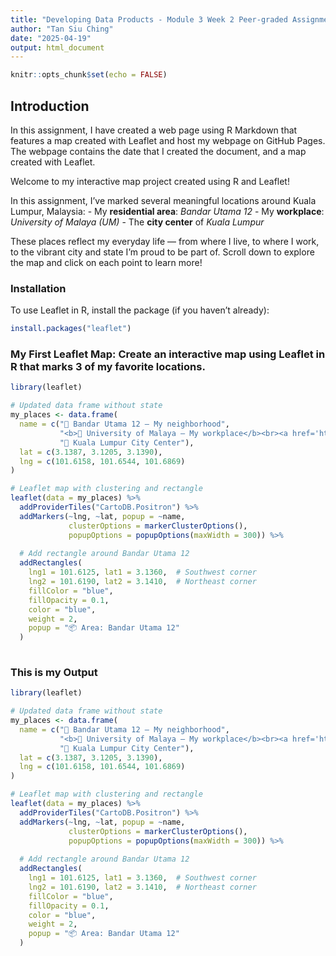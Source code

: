```yaml
---
title: "Developing Data Products - Module 3 Week 2 Peer-graded Assignment"
author: "Tan Siu Ching"
date: "2025-04-19"
output: html_document
---
```


```r
knitr::opts_chunk$set(echo = FALSE)
```

## Introduction

In this assignment, I have created a web page using R Markdown that features a map created with Leaflet and host my webpage on GitHub Pages. The webpage contains the date that I created the document, and a map created with Leaflet.

Welcome to my interactive map project created using R and Leaflet!

In this assignment, I’ve marked several meaningful locations around Kuala Lumpur, Malaysia:
- My **residential area**: *Bandar Utama 12*
- My **workplace**: *University of Malaya (UM)*
- The **city center** of *Kuala Lumpur*

These places reflect my everyday life — from where I live, to where I work, to the vibrant city and state I’m proud to be part of. Scroll down to explore the map and click on each point to learn more!


### Installation
To use Leaflet in R, install the package (if you haven’t already):

```r
install.packages("leaflet")
```

### My First Leaflet Map: Create an interactive map using Leaflet in R that marks 3 of my favorite locations.
```r
library(leaflet)

# Updated data frame without state
my_places <- data.frame(
  name = c("🏡 Bandar Utama 12 — My neighborhood",
           "<b>🏢 University of Malaya — My workplace</b><br><a href='https://www.um.edu.my' target='_blank'>Visit UM Website</a>",
           "🌆 Kuala Lumpur City Center"),
  lat = c(3.1387, 3.1205, 3.1390),
  lng = c(101.6158, 101.6544, 101.6869)
)

# Leaflet map with clustering and rectangle
leaflet(data = my_places) %>%
  addProviderTiles("CartoDB.Positron") %>%
  addMarkers(~lng, ~lat, popup = ~name,
             clusterOptions = markerClusterOptions(),
             popupOptions = popupOptions(maxWidth = 300)) %>%
  
  # Add rectangle around Bandar Utama 12
  addRectangles(
    lng1 = 101.6125, lat1 = 3.1360,  # Southwest corner
    lng2 = 101.6190, lat2 = 3.1410,  # Northeast corner
    fillColor = "blue",
    fillOpacity = 0.1,
    color = "blue",
    weight = 2,
    popup = "📦 Area: Bandar Utama 12"
  )
  
```

### This is my Output
```r
library(leaflet)

# Updated data frame without state
my_places <- data.frame(
  name = c("🏡 Bandar Utama 12 — My neighborhood",
           "<b>🏢 University of Malaya — My workplace</b><br><a href='https://www.um.edu.my' target='_blank'>Visit UM Website</a>",
           "🌆 Kuala Lumpur City Center"),
  lat = c(3.1387, 3.1205, 3.1390),
  lng = c(101.6158, 101.6544, 101.6869)
)

# Leaflet map with clustering and rectangle
leaflet(data = my_places) %>%
  addProviderTiles("CartoDB.Positron") %>%
  addMarkers(~lng, ~lat, popup = ~name,
             clusterOptions = markerClusterOptions(),
             popupOptions = popupOptions(maxWidth = 300)) %>%
  
  # Add rectangle around Bandar Utama 12
  addRectangles(
    lng1 = 101.6125, lat1 = 3.1360,  # Southwest corner
    lng2 = 101.6190, lat2 = 3.1410,  # Northeast corner
    fillColor = "blue",
    fillOpacity = 0.1,
    color = "blue",
    weight = 2,
    popup = "📦 Area: Bandar Utama 12"
  )
```

